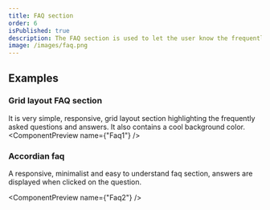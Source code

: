 ```yaml
---
title: FAQ section
order: 6
isPublished: true
description: The FAQ section is used to let the user know the frequently asked questions or concers related to the business.
image: /images/faq.png
---
```


## Examples

### Grid layout FAQ section
It is very simple, responsive, grid layout section highlighting the frequently asked questions and answers. It also contains a cool background color.
<ComponentPreview name={"Faq1"} />

### Accordian faq
A responsive, minimalist and easy to understand faq section, answers are displayed when clicked on the question.

<ComponentPreview name={"Faq2"} />
